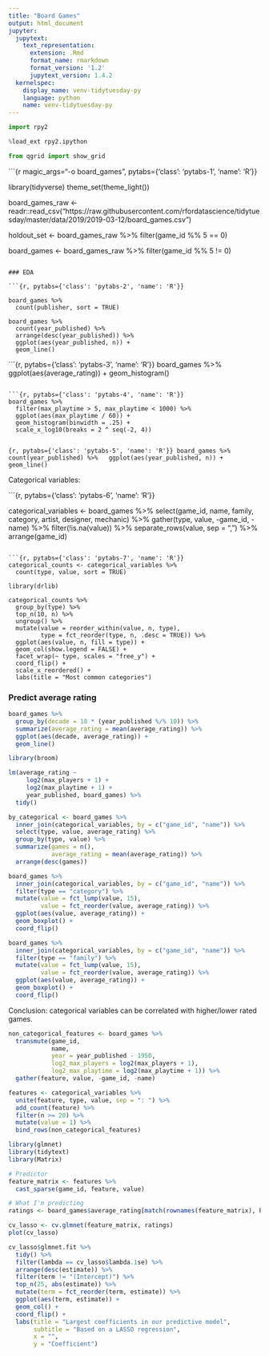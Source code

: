 ```yaml
---
title: "Board Games"
output: html_document
jupyter:
  jupytext:
    text_representation:
      extension: .Rmd
      format_name: rmarkdown
      format_version: '1.2'
      jupytext_version: 1.4.2
  kernelspec:
    display_name: venv-tidytuesday-py
    language: python
    name: venv-tidytuesday-py
---
```


```python
import rpy2

%load_ext rpy2.ipython

from qgrid import show_grid
```

```{r magic_args="-o board_games", pytabs={'class': 'pytabs-1', 'name': 'R'}}

library(tidyverse)
theme_set(theme_light())

board_games_raw <- readr::read_csv("https://raw.githubusercontent.com/rfordatascience/tidytuesday/master/data/2019/2019-03-12/board_games.csv")

holdout_set <- board_games_raw %>%
  filter(game_id %% 5 == 0)

board_games <- board_games_raw %>%
  filter(game_id %% 5 != 0)
```

### EDA

```{r, pytabs={'class': 'pytabs-2', 'name': 'R'}}

board_games %>%
  count(publisher, sort = TRUE)

board_games %>%
  count(year_published) %>% 
  arrange(desc(year_published)) %>%
  ggplot(aes(year_published, n)) +
  geom_line()

```

```{r, pytabs={'class': 'pytabs-3', 'name': 'R'}}
board_games %>%
  ggplot(aes(average_rating)) +
  geom_histogram()

```

```{r, pytabs={'class': 'pytabs-4', 'name': 'R'}}
board_games %>%
  filter(max_playtime > 5, max_playtime < 1000) %>%
  ggplot(aes(max_playtime / 60)) +
  geom_histogram(binwidth = .25) +
  scale_x_log10(breaks = 2 ^ seq(-2, 4))


```

```{r, pytabs={'class': 'pytabs-5', 'name': 'R'}}
board_games %>%
  count(year_published) %>%
  ggplot(aes(year_published, n)) +
  geom_line()
```

Categorical variables:

```{r, pytabs={'class': 'pytabs-6', 'name': 'R'}}

categorical_variables <- 
  board_games %>%
  select(game_id, name, family, category, artist, designer, mechanic) %>%
  gather(type, value, -game_id, -name) %>%
  filter(!is.na(value)) %>%
  separate_rows(value, sep = ",") %>%
  arrange(game_id)


```

```{r, pytabs={'class': 'pytabs-7', 'name': 'R'}}
categorical_counts <- categorical_variables %>%
  count(type, value, sort = TRUE)

library(drlib)

categorical_counts %>%
  group_by(type) %>%
  top_n(10, n) %>%
  ungroup() %>%
  mutate(value = reorder_within(value, n, type),
         type = fct_reorder(type, n, .desc = TRUE)) %>%
  ggplot(aes(value, n, fill = type)) +
  geom_col(show.legend = FALSE) +
  facet_wrap(~ type, scales = "free_y") +
  coord_flip() +
  scale_x_reordered() +
  labs(title = "Most common categories")
```

### Predict average rating

```r
board_games %>%
  group_by(decade = 10 * (year_published %/% 10)) %>%
  summarize(average_rating = mean(average_rating)) %>%
  ggplot(aes(decade, average_rating)) +
  geom_line()
```


```r
library(broom)

lm(average_rating ~
     log2(max_players + 1) +
     log2(max_playtime + 1) +
     year_published, board_games) %>%
  tidy()
```

```r
by_categorical <- board_games %>%
  inner_join(categorical_variables, by = c("game_id", "name")) %>%
  select(type, value, average_rating) %>%
  group_by(type, value) %>%
  summarize(games = n(),
            average_rating = mean(average_rating)) %>%
  arrange(desc(games))

board_games %>%
  inner_join(categorical_variables, by = c("game_id", "name")) %>%
  filter(type == "category") %>%
  mutate(value = fct_lump(value, 15),
         value = fct_reorder(value, average_rating)) %>%
  ggplot(aes(value, average_rating)) +
  geom_boxplot() +
  coord_flip()

board_games %>%
  inner_join(categorical_variables, by = c("game_id", "name")) %>%
  filter(type == "family") %>%
  mutate(value = fct_lump(value, 15),
         value = fct_reorder(value, average_rating)) %>%
  ggplot(aes(value, average_rating)) +
  geom_boxplot() +
  coord_flip()
```

Conclusion: categorical variables can be correlated with higher/lower rated games.

```r
non_categorical_features <- board_games %>%
  transmute(game_id,
            name,
            year = year_published - 1950,
            log2_max_players = log2(max_players + 1),
            log2_max_playtime = log2(max_playtime + 1)) %>%
  gather(feature, value, -game_id, -name)

features <- categorical_variables %>%
  unite(feature, type, value, sep = ": ") %>%
  add_count(feature) %>%
  filter(n >= 20) %>%
  mutate(value = 1) %>%
  bind_rows(non_categorical_features)

library(glmnet)
library(tidytext)
library(Matrix)

# Predictor
feature_matrix <- features %>%
  cast_sparse(game_id, feature, value)

# What I'm predicting
ratings <- board_games$average_rating[match(rownames(feature_matrix), board_games$game_id)]

cv_lasso <- cv.glmnet(feature_matrix, ratings)
plot(cv_lasso)

cv_lasso$glmnet.fit %>%
  tidy() %>%
  filter(lambda == cv_lasso$lambda.1se) %>%
  arrange(desc(estimate)) %>%
  filter(term != "(Intercept)") %>%
  top_n(25, abs(estimate)) %>%
  mutate(term = fct_reorder(term, estimate)) %>%
  ggplot(aes(term, estimate)) +
  geom_col() +
  coord_flip() +
  labs(title = "Largest coefficients in our predictive model",
       subtitle = "Based on a LASSO regression",
       x = "",
       y = "Coefficient")
```
